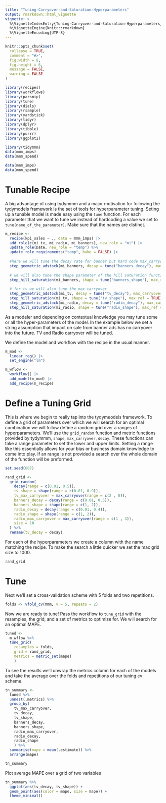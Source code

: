 ```yaml
---
title: "Tuning-Carryover-and-Saturation-Hyperparameters"
output: rmarkdown::html_vignette
vignette: >
  %\VignetteIndexEntry{Tuning-Carryover-and-Saturation-Hyperparameters}
  %\VignetteEngine{knitr::rmarkdown}
  %\VignetteEncoding{UTF-8}
---
```


```r
knitr::opts_chunk$set(
  collapse = TRUE,
  comment = "#>",
  fig.width = 8,
  fig.height = 6,
  message = FALSE,
  warning = FALSE
)
```

```r
library(recipes)
library(workflows)
library(parsnip)
library(tune)
library(dials)
library(rsample)
library(yardstick)
library(tidyr)
library(dplyr)
library(tibble)
library(purrr)
library(ggplot2)

library(tidymmm)
data(mmm_imps)
data(mmm_spend)

data(mmm_imps)
data(mmm_spend)
```


# Tunable Recipe

A big advantage of using tydymmm and a major motivation for following the tydymodels framework is the set of tools for hyperparameter tuning. Seting up a tunable model is made easy using the `tune` function. For each parameter that we want to tune we instead of hardcoding a value we set to `tune(name_of_the_parameter)`. Make sure that the names are distinct.

```r
m_recipe <-
  recipe(kpi_sales ~ ., data = mmm_imps) |>
  add_role(c(mi_tv, mi_radio, mi_banners), new_role = "mi") |>
  update_role(Date, new_role = "temp") %>%
  update_role_requirements("temp", bake = FALSE) |>
  
  #here we will tune the decay rate for banner but hard code max_carryover to 1 i.e. no carryover
  step_geometric_adstock(mi_banners, decay = tune("banners_decay"), max_carryover = 1) |>
  
  # we will also tune the shape parameter of the hill saturation function
  step_hill_saturation(mi_banners, shape = tune("banners_shape"), max_ref = TRUE) |>
  
  # for tv we will also tune the max carryover
  step_geometric_adstock(mi_tv, decay = tune("tv_decay"), max_carryover = tune("tv_max_carryover")) |>
  step_hill_saturation(mi_tv, shape = tune("tv_shape"), max_ref = TRUE) |>
  step_geometric_adstock(mi_radio, decay = tune("radio_decay"), max_carryover = tune("radio_max_carryover")) |>
  step_hill_saturation(mi_radio, shape = tune("radio_shape"), max_ref = TRUE)
```


As a modeler and depending on contextual knowledge you may tune some or all the hyper-parameters of the model. In the example below we set a string assumption that impact on sale from banner ads has no carryover into the future. TV and Radio carryover will be tuned.

We define the model and workflow with the recipe in the usual manner.

```r
m_mod <-
  linear_reg() |>
  set_engine("lm")

m_wflow <-
  workflow() |>
  add_model(m_mod) |>
  add_recipe(m_recipe)
```

# Define a Tuning Grid

This is where we begin to really tap into the tydymeodels framework. To define a grid of parameters over which we will search for an optimal combination we will follow define a random grid over a ranges of hyperparameters. We'll use the `grid_random` function and metric functions provided by tydymmm, `shape`, `max_carryover`, `decay`. These functions can take a range parameter to set the lower and upper limits. Setting a range like this essentially allows for your bias or business domain knowledge to come into play. If an range is not provided a search over the whole domain of the function will be preformed. 

```r
set.seed(007)

rand_grid <-
  grid_random(
    decay(range = c(0.01, 0.5)),
    tv_shape = shape(range = c(0.01, 0.9)),
    tv_max_carryover = max_carryover(range = c(2 , 8)),
    banners_decay = decay(range = c(0.01, 0.5)),
    banners_shape = shape(range = c(1, 2)),
    radio_decay = decay(range = c(0.01, 0.4)),
    radio_shape = shape(range = c(1, 2)),
    radio_max_carryover = max_carryover(range = c(1 , 3)),
    size = 10
  ) %>%
  rename(tv_decay = decay)
```

For each of the hyperparameters we create a column with the name matching the recipe. To make the search a little quicker we set the max grid size to 1000.

```r
rand_grid
```

# Tune

Next we'll set a cross-validation scheme with 5 folds and two repetitions. 

```r
folds <- vfold_cv(mmm, v = 5, repeats = 2)
```

Now we are ready to tune! Pass the workflow to `tune_grid` with the resamples, the grid, and a set of metrics to optimize for. We will search for an optimal MAPE.

```r
tuned <- 
  m_wflow %>% 
  tune_grid(
    resamples = folds, 
    grid = rand_grid, 
    metrics = metric_set(mape)
    )
```

To see the results we'll unwrap the metrics column for each of the models and take the average over the folds and repetitions of our tuning cv scheme.

```r
tn_summary <- 
  tuned %>%
  unnest(.metrics) %>%
  group_by(
    tv_max_carryover,
    tv_decay,
    tv_shape,
    banners_decay,
    banners_shape,
    radio_max_carryover,
    radio_decay,
    radio_shape
    ) %>%
  summarise(mape = mean(.estimate)) %>%
  arrange(mape)

tn_summary
```

Plot average MAPE over a grid of two variables

```r
tn_summary %>%
  ggplot(aes(tv_decay, tv_shape)) +
  geom_point(aes(color = mape, size = mape)) +
  theme_minimal()
```

